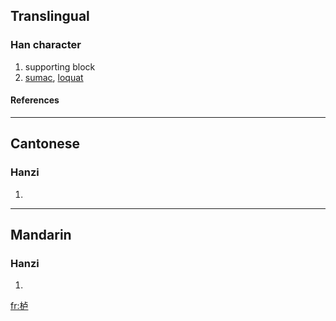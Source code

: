 {{see|櫨}}

==Translingual==
===Han character===
{{Han char|rn=75|rad=木|as=05|sn=9|four=|canj=木卜尸 (DYS)}}
# supporting block
# [[sumac]], [[loquat]]
====References====
{{Han ref|kx=0521.121|hdz=21181.040|uh=680C|ud=26636}}

----
==Cantonese==
===Hanzi===
{{yue-hanzi|jyut=|y=lou4}}
# {{defn|Cantonese}}

----
==Mandarin==
===Hanzi===
{{cmn-hanzi|tra=櫨|pin=[[lú]] ([[lu2]])|wg=lu<sup>2</sup>}}
# {{defn|Mandarin}}

[[fr:栌]]